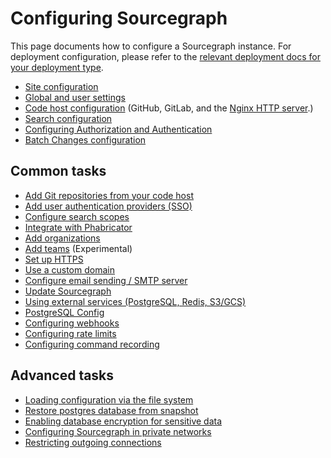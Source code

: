 # Configuring Sourcegraph

This page documents how to configure a Sourcegraph instance. For deployment configuration, please refer to the [relevant deployment docs for your deployment type](/admin/deploy/#deployment-types).

- [Site configuration](/admin/config/site_config)
- [Global and user settings](/admin/config/settings)
- [Code host configuration](/admin/code_hosts/) (GitHub, GitLab, and the [Nginx HTTP server](/admin/http_https_configuration).)
- [Search configuration](/admin/search)
- [Configuring Authorization and Authentication](/admin/config/authorization_and_authentication)
- [Batch Changes configuration](/admin/config/batch_changes)

## Common tasks

- [Add Git repositories from your code host](/admin/repo/add)
- [Add user authentication providers (SSO)](/admin/auth/)
- [Configure search scopes](/code-search/working/snippets)
- [Integrate with Phabricator](/integration/phabricator)
- [Add organizations](/admin/organizations)
- [Add teams](/admin/teams) (Experimental)
- [Set up HTTPS](/admin/http_https_configuration)
- [Use a custom domain](/admin/url)
- [Configure email sending / SMTP server](/admin/config/email)
- [Update Sourcegraph](/admin/updates/)
- [Using external services (PostgreSQL, Redis, S3/GCS)](/admin/external_services)
- [PostgreSQL Config](/admin/config/postgres-conf)
- [Configuring webhooks](/admin/config/webhooks/)
- [Configuring rate limits](/admin/code_hosts/rate_limits)
- [Configuring command recording](/admin/repo/recording)

## Advanced tasks

- [Loading configuration via the file system](/admin/config/advanced_config_file)
- [Restore postgres database from snapshot](/admin/config/restore/)
- [Enabling database encryption for sensitive data](/admin/config/encryption)
- [Configuring Sourcegraph in private networks](/admin/config/private-network)
- [Restricting outgoing connections](/admin/config/network-filtering)
